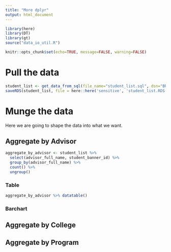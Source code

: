```yaml
---
title: "More dplyr"
output: html_document
---
```


```r
library(here)
library(DT)
library(gt)
source("data_io_util.R")

knitr::opts_chunk$set(echo=TRUE, message=FALSE, warning=FALSE)
```

# Pull the data
```r
student_list <- get_data_from_sql(file_name="student_list.sql", dsn="BRPT")
saveRDS(student_list, file = here::here('sensitive', 'student_list.RDS'))
```

# Munge the data

Here we are going to shape the data into what we want.

## Aggregate by Advisor

```r
aggregate_by_advisor <- student_list %>% 
  select(advisor_full_name, student_banner_id) %>% 
  group_by(advisor_full_name) %>% 
  count() %>% 
  ungroup()
```


### Table


```r
aggregate_by_advisor %>% datatable()
```


### Barchart

## Aggregate by College

## Aggregate by Program